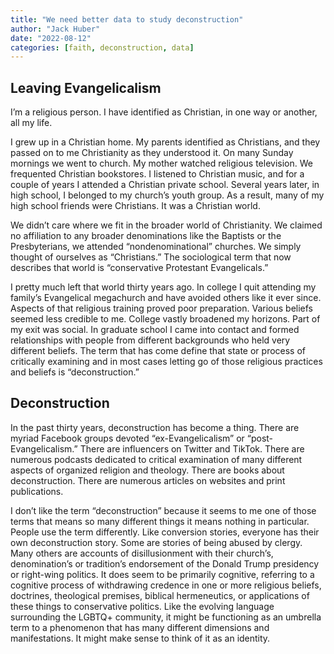 ```yaml
---
title: "We need better data to study deconstruction"
author: "Jack Huber"
date: "2022-08-12"
categories: [faith, deconstruction, data]
---
```


## Leaving Evangelicalism

I'm a religious person. I have identified as Christian, in one way or another, all my life.

I grew up in a Christian home. My parents identified as Christians, and they passed on to me Christianity as they understood it. On many Sunday mornings we went to church. My mother watched religious television. We frequented Christian bookstores. I listened to Christian music, and for a couple of years I attended a Christian private school. Several years later, in high school, I belonged to my church's youth group. As a result, many of my high school friends were Christians. It was a Christian world.

We didn't care where we fit in the broader world of Christianity. We claimed no affiliation to any broader denominations like the Baptists or the Presbyterians, we attended "nondenominational" churches. We simply thought of ourselves as "Christians." The sociological term that now describes that world is "conservative Protestant Evangelicals."

I pretty much left that world thirty years ago. In college I quit attending my family's Evangelical megachurch and have avoided others like it ever since. Aspects of that religious training proved poor preparation. Various beliefs seemed less credible to me. College vastly broadened my horizons. Part of my exit was social. In graduate school I came into contact and formed relationships with people from different backgrounds who held very different beliefs. The term that has come define that state or process of critically examining and in most cases letting go of those religious practices and beliefs is "deconstruction."

## Deconstruction

In the past thirty years, deconstruction has become a thing. There are myriad Facebook groups devoted "ex-Evangelicalism" or "post-Evangelicalism." There are influencers on Twitter and TikTok. There are numerous podcasts dedicated to critical examination of many different aspects of organized religion and theology. There are books about deconstruction. There are numerous articles on websites and print publications.

I don't like the term "deconstruction" because it seems to me one of those terms that means so many different things it means nothing in particular. People use the term differently. Like conversion stories, everyone has their own deconstruction story. Some are stories of being abused by clergy. Many others are accounts of disillusionment with their church's, denomination's or tradition's endorsement of the Donald Trump presidency or right-wing politics. It does seem to be primarily cognitive, referring to a cognitive process of withdrawing credence in one or more religious beliefs, doctrines, theological premises, biblical hermeneutics, or applications of these things to conservative politics. Like the evolving language surrounding the LGBTQ+ community, it might be functioning as an umbrella term to a phenomenon that has many different dimensions and manifestations. It might make sense to think of it as an identity.

